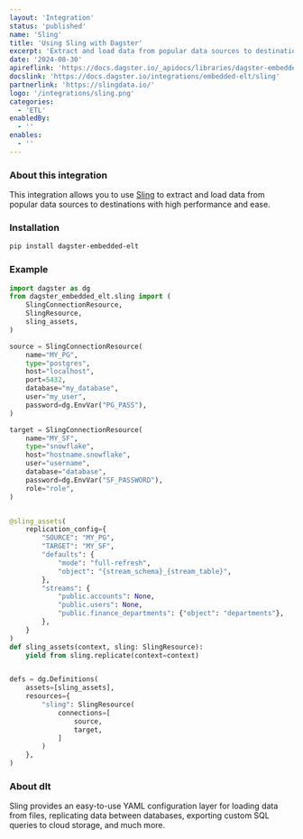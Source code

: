 ```yaml
---
layout: 'Integration'
status: 'published'
name: 'Sling'
title: 'Using Sling with Dagster'
excerpt: 'Extract and load data from popular data sources to destinations with Sling through Dagster.'
date: '2024-08-30'
apireflink: 'https://docs.dagster.io/_apidocs/libraries/dagster-embedded-elt'
docslink: 'https://docs.dagster.io/integrations/embedded-elt/sling'
partnerlink: 'https://slingdata.io/'
logo: '/integrations/sling.png'
categories:
  - 'ETL'
enabledBy:
  - ''
enables:
  - ''
---
```


### About this integration

This integration allows you to use [Sling](https://slingdata.io/) to extract and load data from popular data sources to destinations with high performance and ease.

### Installation

```bash
pip install dagster-embedded-elt
```

### Example

```python
import dagster as dg
from dagster_embedded_elt.sling import (
    SlingConnectionResource,
    SlingResource,
    sling_assets,
)

source = SlingConnectionResource(
    name="MY_PG",
    type="postgres",
    host="localhost",
    port=5432,
    database="my_database",
    user="my_user",
    password=dg.EnvVar("PG_PASS"),
)

target = SlingConnectionResource(
    name="MY_SF",
    type="snowflake",
    host="hostname.snowflake",
    user="username",
    database="database",
    password=dg.EnvVar("SF_PASSWORD"),
    role="role",
)


@sling_assets(
    replication_config={
        "SOURCE": "MY_PG",
        "TARGET": "MY_SF",
        "defaults": {
            "mode": "full-refresh",
            "object": "{stream_schema}_{stream_table}",
        },
        "streams": {
            "public.accounts": None,
            "public.users": None,
            "public.finance_departments": {"object": "departments"},
        },
    }
)
def sling_assets(context, sling: SlingResource):
    yield from sling.replicate(context=context)


defs = dg.Definitions(
    assets=[sling_assets],
    resources={
        "sling": SlingResource(
            connections=[
                source,
                target,
            ]
        )
    },
)
```

### About dlt

Sling provides an easy-to-use YAML configuration layer for loading data from files, replicating data between databases, exporting custom SQL queries to cloud storage, and much more.
